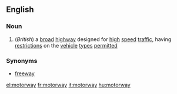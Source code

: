 ==English==
===Noun===
#(''British'') a [[broad]] [[highway]] designed for [[high]] [[speed]] [[traffic]], having [[restriction]]s on the [[vehicle]] [[type]]s [[permitted]] 
===Synonyms===
*[[freeway]]

[[el:motorway]]
[[fr:motorway]]
[[it:motorway]]
[[hu:motorway]]
